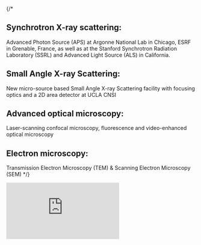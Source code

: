 {/*
## Synchrotron X-ray scattering:
Advanced Photon Source (APS) at Argonne National Lab in Chicago, ESRF in Grenable, France, as well as at the Stanford Synchrotron Radiation Laboratory (SSRL) and Advanced Light Source (ALS) in California.

## Small Angle X-ray Scattering:
New micro-source based Small Angle X-ray Scattering facility with focusing optics and a 2D area detector at UCLA CNSI

## Advanced optical microscopy:
Laser-scanning confocal microscopy, fluorescence and video-enhanced optical microscopy

## Electron microscopy:
Transmission Electron Microscopy (TEM) & Scanning Electron Microscopy (SEM)
*/}
<iframe
    src="https://www.fpbase.org/embedscope/xU3Z2K8ZeR4NPGHAKa9LwY/"
    frameborder="0"
    style={{
        'position': 'relative',
        'height': '1200px',
        'width': '1500px'
    }}
/>

<iframe
    src="https://www.fpbase.org/embedscope/Sm5a8Arw8FtJfiK2PWwqt7/"
    frameborder="0"
    style={{
        'position': 'relative',
        'height': '1200px',
        'width': '1500px'
    }}
/>